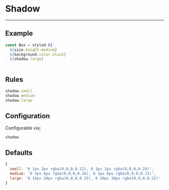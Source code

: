 
# Shadow

---

## Example

<Shadow />

```js
const Box = styled.h1`
  ${size.height.medium}
  ${background.color.black}
  ${shadow.large}
`
```

## Rules

```js
shadow.small
shadow.medium
shadow.large
```

## Configuration

Configurable via;

```
shadow
```

## Defaults

```js
{
  small: '0 1px 3px rgba(0,0,0,0.12), 0 1px 2px rgba(0,0,0,0.24)',
  medium: '0 3px 6px rgba(0,0,0,0.16), 0 3px 6px rgba(0,0,0,0.23)',
  large: '0 14px 28px rgba(0,0,0,0.25), 0 10px 10px rgba(0,0,0,0.22)'
}
```
